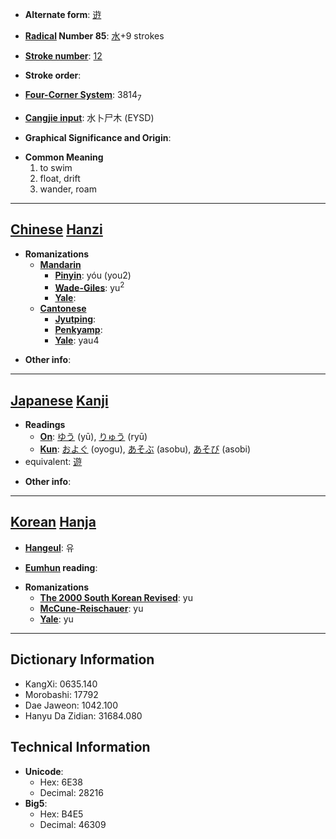 * '''Alternate form''': [[逰]]

* '''[[Wiktionary:Chinese radical index| Radical]] Number 85''': [[Wiktionary:Chinese radical index 水|水]]+9 strokes

* '''[[Wiktionary:Chinese total strokes index|Stroke number]]''': [[Wiktionary:Chinese total strokes index 12|12]]

* '''Stroke order''': 

* '''[[Wiktionary:Chinese four corner index|Four-Corner System]]''': 3814<sub>7</sub>

* '''[[Wiktionary:Chinese Cangjie index|Cangjie input]]''': 水卜尸木 (EYSD)

* '''Graphical Significance and Origin''': 

* '''Common Meaning'''
*#to swim
*# float, drift
*# wander, roam


----

== [[Chinese]] [[Hanzi]] ==

* '''Romanizations'''
** '''[[Mandarin]]'''
*** '''[[Pinyin]]''': yóu (you2)
*** '''[[Wade-Giles]]''': yu<sup>2</sup>
*** '''[[Yale]]''': 
** '''[[Cantonese]]'''
*** '''[[Jyutping]]''':
*** '''[[Penkyamp]]''': 
*** '''[[Yale]]''': yau4

* '''Other info''': 

----

== [[Japanese]] [[Kanji]] ==

* '''Readings'''
** '''[[On]]''': [[ゆう]] (yū), [[りゅう]] (ryū)
** '''[[Kun]]''': [[およぐ]] (oyogu), [[あそぶ]] (asobu), [[あそび]] (asobi)
*equivalent: [[遊]]

* '''Other info''':  

----

== [[Korean]] [[Hanja]] ==

* '''[[Hangeul]]''': 유

* '''[[Eumhun]] reading''': 

* '''Romanizations'''
** '''[[The 2000 South Korean Revised Romanization|The 2000 South Korean Revised]]''': yu
** '''[[McCune-Reischauer]]''': yu
** '''[[Yale]]''': yu

----

== Dictionary Information ==

* KangXi: 0635.140
* Morobashi: 17792
* Dae Jaweon: 1042.100
* Hanyu Da Zidian: 31684.080

== Technical Information ==

* '''Unicode''':
** Hex: 6E38
** Decimal: 28216
* '''Big5''':
** Hex: B4E5
** Decimal: 46309